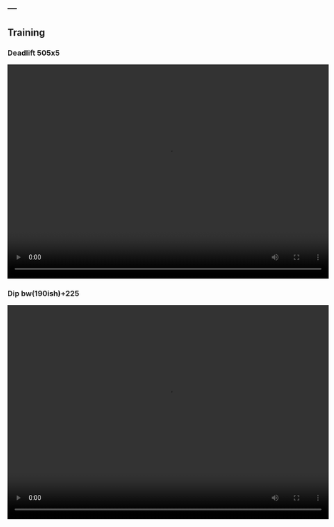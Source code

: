 ---
---

## Training 



### Deadlift 505x5

<video width="720" height="480" controls>
  <source src="videos/505x5deadlift.mp4" type="video/mp4">
</video>

### Dip bw(190ish)+225

<video width="720" height="480" controls>
  <source src="videos/dip225.mp4" type="video/mp4">
</video>



